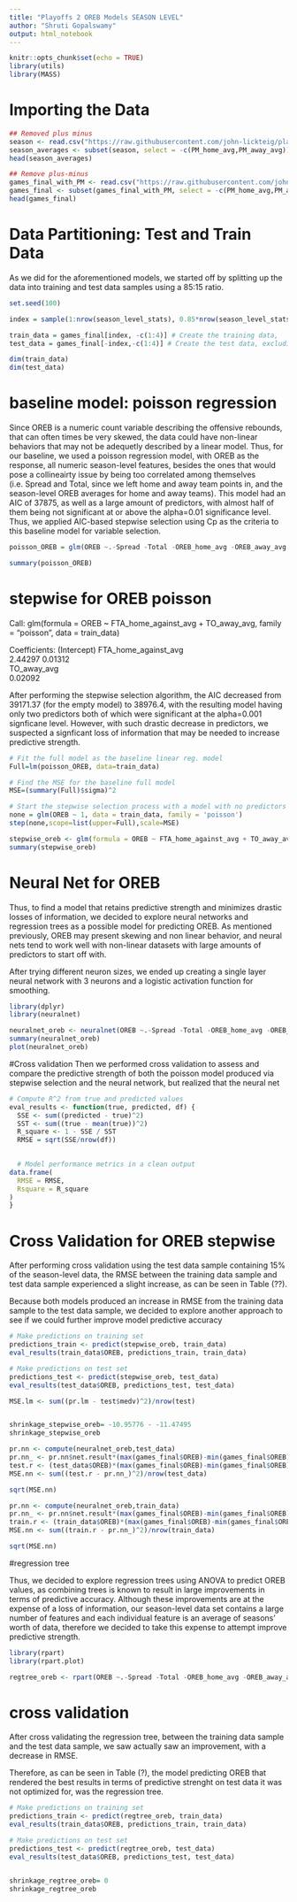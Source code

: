 ```yaml
---
title: "Playoffs 2 OREB Models SEASON LEVEL"
author: "Shruti Gopalswamy"
output: html_notebook
---
```


```r
knitr::opts_chunk$set(echo = TRUE)
library(utils)
library(MASS)
```


# Importing the Data

```r
## Removed plus minus
season <- read.csv("https://raw.githubusercontent.com/john-lickteig/playoff2/master/season_level_stats.csv")
season_averages <- subset(season, select = -c(PM_home_avg,PM_away_avg))
head(season_averages)
```

```r
## Remove plus-minus 
games_final_with_PM <- read.csv("https://raw.githubusercontent.com/john-lickteig/playoff2/master/season_level_for_against.csv")
games_final <- subset(games_final_with_PM, select = -c(PM_home_avg,PM_away_avg,PM_home_against_avg,PM_away_against_avg))
head(games_final)
```

# Data Partitioning: Test and Train Data
As we did for the aforementioned models, we started off by  splitting up the data into training and test data samples using a 85:15 ratio. 

```r
set.seed(100) 

index = sample(1:nrow(season_level_stats), 0.85*nrow(season_level_stats)) 

train_data = games_final[index, -c(1:4)] # Create the training data,
test_data = games_final[-index,-c(1:4)] # Create the test data, excluding non-numeric features

dim(train_data)
dim(test_data)
```


# baseline model: poisson regression
Since OREB is a numeric count variable describing the offensive rebounds, that can often times be very skewed, the data could have non-linear behaviors that may not be adequetly described by a linear model. Thus, for our baseline, we used a poisson regression model, with OREB as the response, all numeric season-level features, besides the ones that would pose a collineairty issue by being too correlated among themselves (i.e. Spread and Total, since we left home and away team points in, and the season-level OREB averages for home and away teams). This model had an AIC of 37875, as well as a large amount of predictors, with almost half of them being not significant at or above the alpha=0.01 significance level. Thus, we applied AIC-based stepwise selection using Cp as the criteria to this baseline model for variable selection.


```r
poisson_OREB = glm(OREB ~.-Spread -Total -OREB_home_avg -OREB_away_avg - OREB_home_against_avg - OREB_away_against_avg, data = train_data, family = 'poisson')

summary(poisson_OREB)
```

# stepwise for OREB poisson

Call:  glm(formula = OREB ~ FTA_home_against_avg + TO_away_avg, family = "poisson", 
    data = train_data)

Coefficients:
         (Intercept)  FTA_home_against_avg  
             2.44297               0.01312  
         TO_away_avg  
             0.02092  
 
After performing the stepwise selection algorithm, the AIC decreased from 39171.37 (for the empty model) to 38976.4, with the resulting model having only two predictors both of which were significant at the alpha=0.001 signficane level. However, with such drastic decrease in predictors, we suspected a signficant loss of information that may be needed to increase predictive strength.

```r
# Fit the full model as the baseline linear reg. model
Full=lm(poisson_OREB, data=train_data)

# Find the MSE for the baseline full model
MSE=(summary(Full)$sigma)^2

# Start the stepwise selection process with a model with no predictors
none = glm(OREB ~ 1, data = train_data, family = 'poisson')
step(none,scope=list(upper=Full),scale=MSE)
```


```r
stepwise_oreb <- glm(formula = OREB ~ FTA_home_against_avg + TO_away_avg, family = "poisson", data = train_data)
summary(stepwise_oreb)
```


# Neural Net for OREB

Thus, to find a model that retains predictive strength and minimizes drastic losses of information, we decided to explore neural networks and regression trees as a possible model for predicting OREB. As mentioned previously, OREB may present skewing and non linear behavior, and neural nets tend to work well with non-linear datasets with large amounts of predictors to start off with.

After trying different neuron sizes, we ended up creating a single layer neural network with 3 neurons and a logistic activation function for smoothing.

```r
library(dplyr)
library(neuralnet)

neuralnet_oreb <- neuralnet(OREB ~.-Spread -Total -OREB_home_avg -OREB_away_avg - OREB_home_against_avg - OREB_away_against_avg, data=train_data, hidden=10, act.fct = "logistic", linear.output = FALSE)
summary(neuralnet_oreb)
plot(neuralnet_oreb)
```


#Cross validation
Then we performed cross validation to assess and compare the predictive strength of both the poisson model produced via stepwise selection and the neural network, but realized that the neural net 


```r
# Compute R^2 from true and predicted values
eval_results <- function(true, predicted, df) {
  SSE <- sum((predicted - true)^2)
  SST <- sum((true - mean(true))^2)
  R_square <- 1 - SSE / SST
  RMSE = sqrt(SSE/nrow(df))

  
  # Model performance metrics in a clean output
data.frame(
  RMSE = RMSE,
  Rsquare = R_square
)
}
```


# Cross Validation for OREB stepwise

After performing cross validation using the test data sample containing 15% of the season-level data, the RMSE between the training data sample and test data sample experienced a slight increase, as can be seen in Table (??).

Because both models produced an increase in RMSE from the training data sample to the test data sample, we decided to explore another approach to see if we could further improve model predictive accuracy

```r
# Make predictions on training set
predictions_train <- predict(stepwise_oreb, train_data)
eval_results(train_data$OREB, predictions_train, train_data) 

# Make predictions on test set
predictions_test <- predict(stepwise_oreb, test_data)
eval_results(test_data$OREB, predictions_test, test_data)

MSE.lm <- sum((pr.lm - test$medv)^2)/nrow(test)


shrinkage_stepwise_oreb= -10.95776 - -11.47495
shrinkage_stepwise_oreb
```


```r
pr.nn <- compute(neuralnet_oreb,test_data)
pr.nn_ <- pr.nn$net.result*(max(games_final$OREB)-min(games_final$OREB))+min(games_final$OREB)
test.r <- (test_data$OREB)*(max(games_final$OREB)-min(games_final$OREB))+min(games_final$OREB)
MSE.nn <- sum((test.r - pr.nn_)^2)/nrow(test_data)

sqrt(MSE.nn)
```

```r
pr.nn <- compute(neuralnet_oreb,train_data)
pr.nn_ <- pr.nn$net.result*(max(games_final$OREB)-min(games_final$OREB))+min(games_final$OREB)
train.r <- (train_data$OREB)*(max(games_final$OREB)-min(games_final$OREB))+min(games_final$OREB)
MSE.nn <- sum((train.r - pr.nn_)^2)/nrow(train_data)

sqrt(MSE.nn)
```


#regression tree

Thus, we decided to explore regression trees using ANOVA to predict OREB values, as combining trees is known to result in large improvements in terms of predictive accuracy. Although these improvements are at the expense of a loss of information, our season-level data set contains a large number of features and each individual feature is an average of seasons' worth of data, therefore we decided to take this expense to attempt improve predictive strength.


```r
library(rpart)
library(rpart.plot)

regtree_oreb <- rpart(OREB ~.-Spread -Total -OREB_home_avg -OREB_away_avg - OREB_home_against_avg - OREB_away_against_avg, data=train_data, method  = "anova")

```

# cross validation

After cross validating the regression tree, between the training data sample and the test data sample, we saw actually saw an improvement, with a decrease in RMSE. 

Therefore, as can be seen in Table (?), the model predicting OREB that rendered the best results in terms of predictive strenght on test data it was not optimized for, was the regression tree.

```r
# Make predictions on training set
predictions_train <- predict(regtree_oreb, train_data)
eval_results(train_data$OREB, predictions_train, train_data) 

# Make predictions on test set
predictions_test <- predict(regtree_oreb, test_data)
eval_results(test_data$OREB, predictions_test, test_data)


shrinkage_regtree_oreb= 0
shrinkage_regtree_oreb
```

